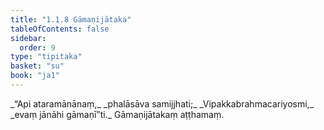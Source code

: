 ```yaml
---
title: "1.1.8 Gāmaṇijātaka"
tableOfContents: false
sidebar:
  order: 9
type: "tipitaka"
basket: "su"
book: "ja1"
---
```



<DynamicBreadcrumb />

<Division number="8" book="ja1" bookNo="22" page="3">

<Paragraph number="16" type="verses" book="ja1">
_“Api ataramānānaṃ,_  
_phalāsāva samijjhati;_  
_Vipakkabrahmacariyosmi,_  
_evaṃ jānāhi gāmaṇī”ti._  


</Paragraph>
</Division>

<Paragraph number="17" type="center" book="ja1">
Gāmaṇijātakaṃ aṭṭhamaṃ.
</Paragraph>